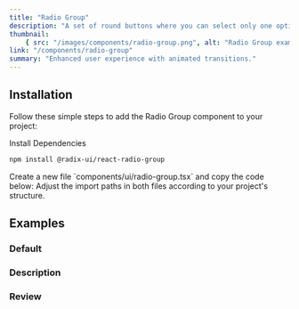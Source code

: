 ```yaml
---
title: "Radio Group"
description: "A set of round buttons where you can select only one option from the group."
thumbnail:
    { src: "/images/components/radio-group.png", alt: "Radio Group example" }
link: "/components/radio-group"
summary: "Enhanced user experience with animated transitions."
---
```


<ComponentPreview name="radio-group-demo" />

## Installation

Follow these simple steps to add the Radio Group component to your project:

<Steps>

<Step>
Install Dependencies
</Step>

```bash 
npm install @radix-ui/react-radio-group 
```

<Step>
    Create a new file `components/ui/radio-group.tsx` and copy the code below:
</Step>

<CollapsibleSource name="radio-group" />

<Step>
    Adjust the import paths in both files according to your project's structure.
</Step>

</Steps>

## Examples

### Default

<ComponentPreview name="radio-group-demo" />

### Description

<ComponentPreview name="radio-group-desc" />

### Review

<ComponentPreview name="radio-group-review" />
